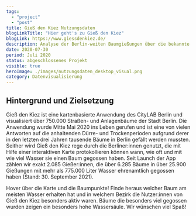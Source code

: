 ```yaml
---
tags:
  - "project"
  - "post"
title: Gieß den Kiez Nutzungsdaten
blogLinkTitle: "Hier geht's zu Gieß den Kiez"
blogLink: https://www.giessdenkiez.de/
description: Analyse der Berlin-weiten Baumgießungen über die bekannte CityLAB-Plattform Gieß den Kiez
date: 2020-07-30
period: Juli 2020
status: abgeschlossenes Projekt
visible: true
heroImage: ./images/nutzungsdaten_desktop_visual.png
category: Datenvisualisierung
---
```


## Hintergrund und Zielsetzung

Gieß den Kiez ist eine kartenbasierte Anwendung des CityLAB Berlin und visualisiert über 750.000 Straßen- und Anlagenbäume der Stadt Berlin. Die Anwendung wurde Mitte Mai 2020 ins Leben gerufen und ist eine von vielen Antworten auf die anhaltenden Dürre- und Trockenperioden aufgrund derer in den letzten drei Jahren tausende Bäume in Berlin gefällt werden mussten. Seither wird Gieß den Kiez rege durch die Berliner:innen genutzt, die mit Hilfe einer interaktiven Karte protokollieren können wann, wie oft und mit wie viel Wasser sie einen Baum gegossen haben. Seit Launch der App zählen wir exakt 2.085 Gießer:innen, die über 6.285 Bäume in über 25.900 Gießungen mit mehr als 775.000 Liter Wasser ehrenamtlich gegossen haben (Stand: 30. September 2021).

Hover über die Karte und die Baumpunkte! Finde heraus welcher Baum am meisten Wasser erhalten hat und in welchem Bezirk die Nutzer:innen von Gieß den Kiez besonders aktiv waren. Bäume die besonders viel gegossen wurden zeigen ein besonders hohe Wassersäule. Wir wünschen viel Spaß!


<ContentSection>
  <div class="container mx-auto sm:px-6">
    <GDKPlot />
  </div>
</ContentSection>
